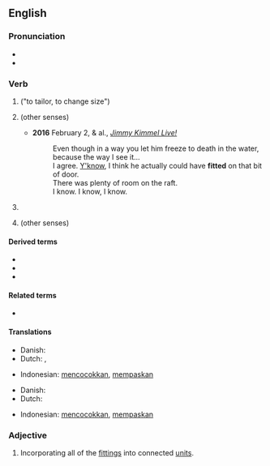 ==English==

===Pronunciation===
* {{IPA|/ˈfɪtəd/|lang=en}}
* {{audio|en-us-fitted.ogg|Audio (US)|lang=en}}

===Verb===
{{head|en|verb form}}

# {{en-simple past of|fit}} ("to tailor, to change size")
# {{lb|en|regional|sometimes|_|proscribed}} {{en-simple past of|fit}} (other senses)
#* '''2016''' February 2, {{w|Kate Winslet}} & al., [https://vine.co/v/iJAlIziXMKv ''Jimmy Kimmel Live!'']
#*: Even though in a way you let him freeze to death in the water, because the way I see it...<br>I agree. [[y'know|Y'know]], I think he actually could have '''fitted''' on that bit of door.<br>There was plenty of room on the raft.<br>I know. I know, I know.
# {{inflection of|fit||past|part|gloss=to tailor, change size|lang=en}}
# {{lb|en|regional|sometimes|_|proscribed}} {{en-simple past of|fit}} (other senses)

====Derived terms====
* {{l|en|ETCS-fitted}}
* {{l|en|non-ETCS-fitted}}
* {{l|en|retro-fitted}}

====Related terms====
* {{l|en|fitted cap}}

====Translations====
{{trans-top|simple past of fit}}
* Danish: {{t|da|tilpassede}}
* Dutch: {{t+|nl|paste aan}}, {{t+|nl|pasten aan}}
{{trans-mid}}
* Indonesian: [[cocok|mencocokkan]], [[pas|mempaskan]]
{{trans-bottom}}

{{trans-top|past participle of fit}}
* Danish: {{t|da|tilpasset}}
* Dutch: {{t+|nl|aangepast}}
{{trans-mid}}
* Indonesian: [[cocok|mencocokkan]], [[pas|mempaskan]]
{{trans-bottom}}

===Adjective===
{{en-adj|-}}

# {{lb|en|of a kitchen, bathroom, etc.}} Incorporating all of the [[fitting]]s into connected [[unit]]s.